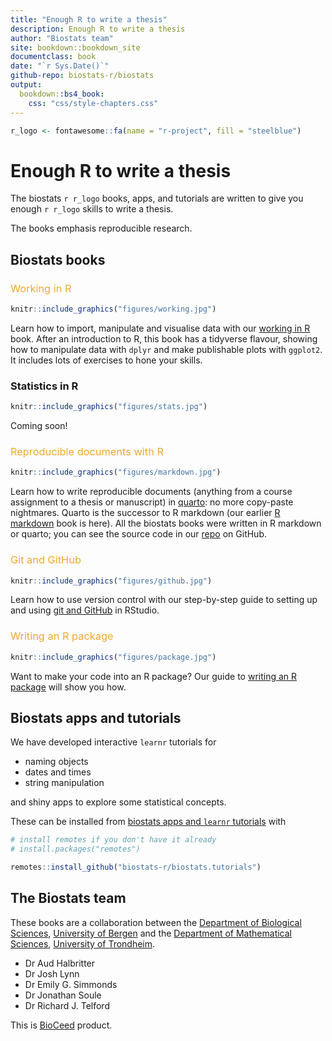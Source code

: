 ```yaml
---
title: "Enough R to write a thesis"
description: Enough R to write a thesis
author: "Biostats team"
site: bookdown::bookdown_site
documentclass: book
date: "`r Sys.Date()`"
github-repo: biostats-r/biostats
output:
  bookdown::bs4_book:
    css: "css/style-chapters.css"
---
```


```r
r_logo <- fontawesome::fa(name = "r-project", fill = "steelblue")
```


# Enough R to write a thesis {-}

The  biostats `r r_logo` books, apps, and tutorials are written to give you enough `r r_logo` skills to write a thesis.

The books emphasis reproducible research.


## Biostats books {-}


<style>
a.book:link { color:#eeaa2c; text-decoration:none; font-weight:normal; }
a.book:visited { color: #eeaa2c; text-decoration:none; font-weight:normal; }
a.book:hover { color: #eeaa2c; text-decoration:underline; font-weight:normal; }
a.book:active { color: #eeaa2c; text-decoration:none; font-weight:normal; }
</style>

### <a class = "book" href = "workingInR/index.html">Working in R</a> {-}

<div class="inline-figure">
```r
knitr::include_graphics("figures/working.jpg")
```
Learn how to import, manipulate and visualise data with our [working in R](workingInR/index.html) book. 
After an introduction to R, this book has a tidyverse flavour, showing how to manipulate data with `dplyr` and make publishable plots with `ggplot2`.
It includes lots of exercises to hone your skills.
</div>

### Statistics in R {-}

```r
knitr::include_graphics("figures/stats.jpg")
```
Coming soon!

### <a class = "book" href = "rmarkdown/index.html">Reproducible documents with R</a> {-}

<div class="inline-figure">
```r
knitr::include_graphics("figures/markdown.jpg")
```
Learn how to write reproducible documents (anything from a course assignment to a thesis or manuscript) in [quarto](quarto/index.html): no more copy-paste nightmares. Quarto is the successor to R markdown (our earlier [R markdown](rmarkdown/index.html) book is here). All the biostats books were written in R markdown or quarto; you can see the source code in our [repo](https://github.com/biostats-r/biostats) on GitHub.
</div>

### <a class = "book" href = "github/index.html">Git and GitHub</a> {-}

<div class="inline-figure">
```r
knitr::include_graphics("figures/github.jpg")
```
Learn how to use version control with our step-by-step guide to setting up and using [git and GitHub](github/index.html) in RStudio.
</div>

### <a class = "book" href = "package/index.html">Writing an R package</a> {-}

<div class="inline-figure">
```r
knitr::include_graphics("figures/package.jpg")
```
Want to make your code into an R package?
Our guide to [writing an R package](package/index.html) will show you how.
</div>

## Biostats apps and tutorials {-}

We have developed interactive `learnr` tutorials for 

- naming objects
- dates and times
- string manipulation

and shiny apps to explore some statistical concepts.

These can be installed from [biostats apps and `learnr` tutorials](https://github.com/biostats-r/biostats.tutorials) with

```r
# install remotes if you don't have it already
# install.packages("remotes")

remotes::install_github("biostats-r/biostats.tutorials")
```

## The Biostats team {-}

These books are a collaboration between the [Department of Biological Sciences](https://www.uib.no/en/bio), [University of Bergen](https://www.uib.no/en) and the [Department of Mathematical Sciences](https://www.ntnu.edu/imf), [University of Trondheim](https://www.ntnu.edu/).

- Dr Aud Halbritter
- Dr Josh Lynn
- Dr Emily G. Simmonds
- Dr Jonathan Soule
- Dr Richard J. Telford

This is [BioCeed](https://bioceed.w.uib.no/) product.